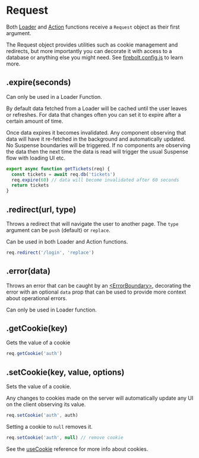 # Request

Both [Loader](/docs/ref/useData) and [Action](/docs/ref/useAction) functions receive a `Request` object as their first argument.

The Request object provides utilities such as cookie management and redirects, but more importantly you can decorate it with access to a database or anything else you might need. See [firebolt.config.js](/docs/ref/config) to learn more.

## .expire(seconds)

Can only be used in a Loader Function.

By default data fetched from a Loader will be cached until the user leaves or refreshes. For data that changes often you can set it to expire after a certain amount of time.

Once data expires it becomes invalidated. Any component observing that data will have it re-fetched in the background and automatically updated. No Suspense boundaries will be triggered.
If no components are observing the data then the next time the data is read will trigger the usual Suspense flow with loading UI etc.

```jsx
export async function getTickets(req) {
  const tickets = await req.db('tickets')
  req.expire(60) // data will become invalidated after 60 seconds
  return tickets
}
```

## .redirect(url, type)

Throws a redirect that will navigate the user to another page. The `type` argument can be `push` (default) or `replace`.

Can be used in both Loader and Action functions.

```jsx
req.redirect('/login', 'replace')
```

## .error(data)

Throws an error that can be caught by an [\<ErrorBoundary\>](/docs/ref/error-boundary), decorating the error with an optional `data` prop that can be used to provide more context about operational errors.

Can only be used in Loader function.

## .getCookie(key)

Gets the value of a cookie

```jsx
req.getCookie('auth')
```

## .setCookie(key, value, options)

Sets the value of a cookie.

Any changes to cookies made on the server will automatically update any UI on the client observing its value.

```jsx
req.setCookie('auth', auth)
```

Setting a cookie to `null` removes it.

```jsx
req.setCookie('auth', null) // remove cookie
```

See the [useCookie](/docs/ref/useCookie) reference for more info about cookies.

